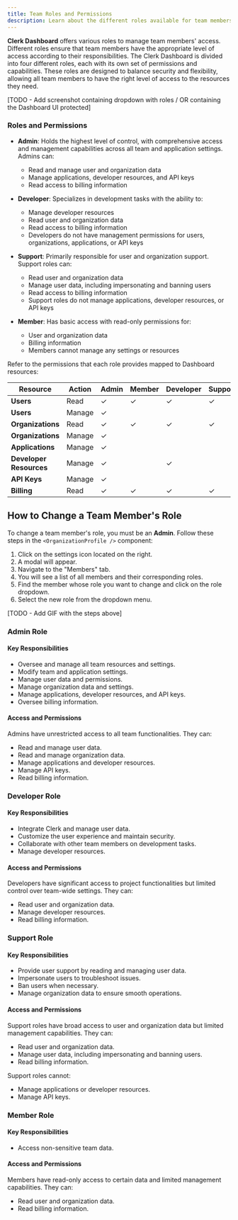 ```yaml
---
title: Team Roles and Permissions
description: Learn about the different roles available for team members on a Clerk Dashboard.
---
```


**Clerk Dashboard** offers various roles to manage team members' access. Different roles ensure that team members have the appropriate level of access according to their responsibilities. The Clerk Dashboard is divided into four different roles, each with its own set of permissions and capabilities. These roles are designed to balance security and flexibility, allowing all team members to have the right level of access to the resources they need.

[TODO - Add screenshot containing dropdown with roles / OR containing the Dashboard UI protected]

### Roles and Permissions

- **Admin**: Holds the highest level of control, with comprehensive access and management capabilities across all team and application settings. Admins can:
  - Read and manage user and organization data
  - Manage applications, developer resources, and API keys
  - Read access to billing information

- **Developer**: Specializes in development tasks with the ability to:
  - Manage developer resources
  - Read user and organization data
  - Read access to billing information
  - Developers do not have management permissions for users, organizations, applications, or API keys

- **Support**: Primarily responsible for user and organization support. Support roles can:
  - Read user and organization data
  - Manage user data, including impersonating and banning users
  - Read access to billing information
  - Support roles do not manage applications, developer resources, or API keys

- **Member**: Has basic access with read-only permissions for:
  - User and organization data
  - Billing information
  - Members cannot manage any settings or resources

Refer to the permissions that each role provides mapped to Dashboard resources:

| Resource              | Action | Admin | Member | Developer | Support |
|-----------------------|--------|-------|--------|-----------|---------|
| **Users**             | Read   | ✓     | ✓      | ✓         | ✓       |
| **Users**             | Manage | ✓     |        |           |         |
| **Organizations**     | Read   | ✓     | ✓      | ✓         | ✓       |
| **Organizations**     | Manage | ✓     |        |           |         |
| **Applications**      | Manage | ✓     |        |           |         |
| **Developer Resources** | Manage | ✓   |        | ✓         |         |
| **API Keys**          | Manage | ✓     |        |           |         |
| **Billing**           | Read   | ✓     | ✓      | ✓         | ✓       |

## How to Change a Team Member's Role

To change a team member's role, you must be an **Admin**. Follow these steps in the `<OrganizationProfile />` component:

1. Click on the settings icon located on the right.
2. A modal will appear.
3. Navigate to the "Members" tab.
4. You will see a list of all members and their corresponding roles.
5. Find the member whose role you want to change and click on the role dropdown.
6. Select the new role from the dropdown menu.

[TODO - Add GIF with the steps above]

### Admin Role

#### Key Responsibilities
- Oversee and manage all team resources and settings.
- Modify team and application settings.
- Manage user data and permissions.
- Manage organization data and settings.
- Manage applications, developer resources, and API keys.
- Oversee billing information.

#### Access and Permissions

Admins have unrestricted access to all team functionalities. They can:
- Read and manage user data.
- Read and manage organization data.
- Manage applications and developer resources.
- Manage API keys.
- Read billing information.

### Developer Role

#### Key Responsibilities
- Integrate Clerk and manage user data.
- Customize the user experience and maintain security.
- Collaborate with other team members on development tasks.
- Manage developer resources.

#### Access and Permissions

Developers have significant access to project functionalities but limited control over team-wide settings. They can:
- Read user and organization data.
- Manage developer resources.
- Read billing information.

### Support Role

#### Key Responsibilities
- Provide user support by reading and managing user data.
- Impersonate users to troubleshoot issues.
- Ban users when necessary.
- Manage organization data to ensure smooth operations.

#### Access and Permissions

Support roles have broad access to user and organization data but limited management capabilities. They can:
- Read user and organization data.
- Manage user data, including impersonating and banning users.
- Read billing information.

Support roles cannot:
- Manage applications or developer resources.
- Manage API keys.

### Member Role

#### Key Responsibilities
- Access non-sensitive team data.

#### Access and Permissions

Members have read-only access to certain data and limited management capabilities. They can:
- Read user and organization data.
- Read billing information.
